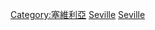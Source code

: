 {{Commons category|People of Seville}}
[[Category:塞維利亞|Category:塞維利亞]]
[[Category:安達盧西亞各城市人|Seville]]
[[Category:塞維利亞省人|Seville]]
{{Cat more|塞維利亞}}